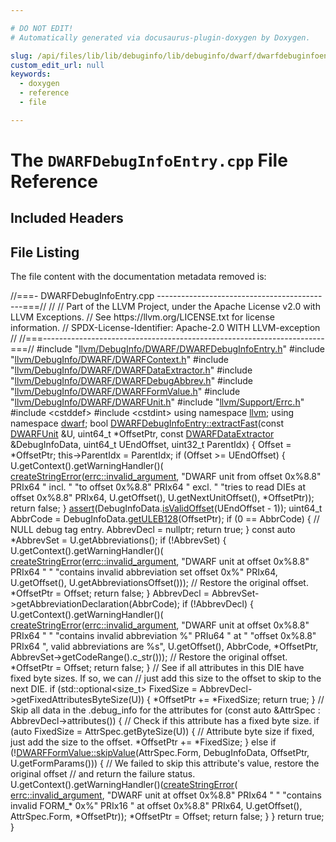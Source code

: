 ```yaml
---

# DO NOT EDIT!
# Automatically generated via docusaurus-plugin-doxygen by Doxygen.

slug: /api/files/lib/lib/debuginfo/lib/debuginfo/dwarf/dwarfdebuginfoentry-cpp
custom_edit_url: null
keywords:
  - doxygen
  - reference
  - file

---
```





# The `DWARFDebugInfoEntry.cpp` File Reference

<DoxygenPage pluginConfig={pluginConfig}>



## Included Headers

<IncludesList>
<IncludesListItem
  filePath="llvm/DebugInfo/DWARF/DWARFDebugInfoEntry.h"
  permalink="/docs/api/files/include/include/llvm/include/llvm/debuginfo/include/llvm/debuginfo/dwarf/dwarfdebuginfoentry-h"
  isLocal="true" />
<IncludesListItem
  filePath="llvm/DebugInfo/DWARF/DWARFContext.h"
  permalink="/docs/api/files/include/include/llvm/include/llvm/debuginfo/include/llvm/debuginfo/dwarf/dwarfcontext-h"
  isLocal="true" />
<IncludesListItem
  filePath="llvm/DebugInfo/DWARF/DWARFDataExtractor.h"
  permalink="/docs/api/files/include/include/llvm/include/llvm/debuginfo/include/llvm/debuginfo/dwarf/dwarfdataextractor-h"
  isLocal="true" />
<IncludesListItem
  filePath="llvm/DebugInfo/DWARF/DWARFDebugAbbrev.h"
  permalink="/docs/api/files/include/include/llvm/include/llvm/debuginfo/include/llvm/debuginfo/dwarf/dwarfdebugabbrev-h"
  isLocal="true" />
<IncludesListItem
  filePath="llvm/DebugInfo/DWARF/DWARFFormValue.h"
  permalink="/docs/api/files/include/include/llvm/include/llvm/debuginfo/include/llvm/debuginfo/dwarf/dwarfformvalue-h"
  isLocal="true" />
<IncludesListItem
  filePath="llvm/DebugInfo/DWARF/DWARFUnit.h"
  permalink="/docs/api/files/include/include/llvm/include/llvm/debuginfo/include/llvm/debuginfo/dwarf/dwarfunit-h"
  isLocal="true" />
<IncludesListItem
  filePath="llvm/Support/Errc.h"
  permalink="/docs/api/files/include/include/llvm/include/llvm/support/errc-h"
  isLocal="true" />
<IncludesListItem
  filePath="cstddef"
  permalink=""
  isLocal="false" />
<IncludesListItem
  filePath="cstdint"
  permalink=""
  isLocal="false" />
</IncludesList>


## File Listing

The file content with the documentation metadata removed is:

<ProgramListing>

<Link id="l00001" /><CodeLine lineNumber="1"><Highlight kind="comment">//===- DWARFDebugInfoEntry.cpp --------------------------------------------===//</Highlight><Highlight kind="normal"></Highlight></CodeLine>
<Link id="l00002" /><CodeLine lineNumber="2"><Highlight kind="normal"></Highlight><Highlight kind="comment">//</Highlight><Highlight kind="normal"></Highlight></CodeLine>
<Link id="l00003" /><CodeLine lineNumber="3"><Highlight kind="normal"></Highlight><Highlight kind="comment">// Part of the LLVM Project, under the Apache License v2.0 with LLVM Exceptions.</Highlight><Highlight kind="normal"></Highlight></CodeLine>
<Link id="l00004" /><CodeLine lineNumber="4"><Highlight kind="normal"></Highlight><Highlight kind="comment">// See https://llvm.org/LICENSE.txt for license information.</Highlight><Highlight kind="normal"></Highlight></CodeLine>
<Link id="l00005" /><CodeLine lineNumber="5"><Highlight kind="normal"></Highlight><Highlight kind="comment">// SPDX-License-Identifier: Apache-2.0 WITH LLVM-exception</Highlight><Highlight kind="normal"></Highlight></CodeLine>
<Link id="l00006" /><CodeLine lineNumber="6"><Highlight kind="normal"></Highlight><Highlight kind="comment">//</Highlight><Highlight kind="normal"></Highlight></CodeLine>
<Link id="l00007" /><CodeLine lineNumber="7"><Highlight kind="normal"></Highlight><Highlight kind="comment">//===----------------------------------------------------------------------===//</Highlight><Highlight kind="normal"></Highlight></CodeLine>
<Link id="l00008" /><CodeLine lineNumber="8"><Highlight kind="normal"></Highlight></CodeLine>
<Link id="l00009" /><CodeLine lineNumber="9"><Highlight kind="normal"></Highlight><Highlight kind="preprocessor">#include &quot;<a href="/docs/api/files/include/include/llvm/include/llvm/debuginfo/include/llvm/debuginfo/dwarf/dwarfdebuginfoentry-h">llvm/DebugInfo/DWARF/DWARFDebugInfoEntry.h</a>&quot;</Highlight><Highlight kind="normal"></Highlight></CodeLine>
<Link id="l00010" /><CodeLine lineNumber="10"><Highlight kind="normal"></Highlight><Highlight kind="preprocessor">#include &quot;<a href="/docs/api/files/include/include/llvm/include/llvm/debuginfo/include/llvm/debuginfo/dwarf/dwarfcontext-h">llvm/DebugInfo/DWARF/DWARFContext.h</a>&quot;</Highlight><Highlight kind="normal"></Highlight></CodeLine>
<Link id="l00011" /><CodeLine lineNumber="11"><Highlight kind="normal"></Highlight><Highlight kind="preprocessor">#include &quot;<a href="/docs/api/files/include/include/llvm/include/llvm/debuginfo/include/llvm/debuginfo/dwarf/dwarfdataextractor-h">llvm/DebugInfo/DWARF/DWARFDataExtractor.h</a>&quot;</Highlight><Highlight kind="normal"></Highlight></CodeLine>
<Link id="l00012" /><CodeLine lineNumber="12"><Highlight kind="normal"></Highlight><Highlight kind="preprocessor">#include &quot;<a href="/docs/api/files/include/include/llvm/include/llvm/debuginfo/include/llvm/debuginfo/dwarf/dwarfdebugabbrev-h">llvm/DebugInfo/DWARF/DWARFDebugAbbrev.h</a>&quot;</Highlight><Highlight kind="normal"></Highlight></CodeLine>
<Link id="l00013" /><CodeLine lineNumber="13"><Highlight kind="normal"></Highlight><Highlight kind="preprocessor">#include &quot;<a href="/docs/api/files/include/include/llvm/include/llvm/debuginfo/include/llvm/debuginfo/dwarf/dwarfformvalue-h">llvm/DebugInfo/DWARF/DWARFFormValue.h</a>&quot;</Highlight><Highlight kind="normal"></Highlight></CodeLine>
<Link id="l00014" /><CodeLine lineNumber="14"><Highlight kind="normal"></Highlight><Highlight kind="preprocessor">#include &quot;<a href="/docs/api/files/include/include/llvm/include/llvm/debuginfo/include/llvm/debuginfo/dwarf/dwarfunit-h">llvm/DebugInfo/DWARF/DWARFUnit.h</a>&quot;</Highlight><Highlight kind="normal"></Highlight></CodeLine>
<Link id="l00015" /><CodeLine lineNumber="15"><Highlight kind="normal"></Highlight><Highlight kind="preprocessor">#include &quot;<a href="/docs/api/files/include/include/llvm/include/llvm/support/errc-h">llvm/Support/Errc.h</a>&quot;</Highlight><Highlight kind="normal"></Highlight></CodeLine>
<Link id="l00016" /><CodeLine lineNumber="16"><Highlight kind="normal"></Highlight><Highlight kind="preprocessor">#include &lt;cstddef&gt;</Highlight><Highlight kind="normal"></Highlight></CodeLine>
<Link id="l00017" /><CodeLine lineNumber="17"><Highlight kind="normal"></Highlight><Highlight kind="preprocessor">#include &lt;cstdint&gt;</Highlight><Highlight kind="normal"></Highlight></CodeLine>
<Link id="l00018" /><CodeLine lineNumber="18"><Highlight kind="normal"></Highlight></CodeLine>
<Link id="l00019" /><CodeLine lineNumber="19"><Highlight kind="normal"></Highlight><Highlight kind="keyword">using namespace </Highlight><Highlight kind="normal"><a href="/docs/api/namespaces/llvm">llvm</a>;</Highlight></CodeLine>
<Link id="l00020" /><CodeLine lineNumber="20"><Highlight kind="normal"></Highlight><Highlight kind="keyword">using namespace </Highlight><Highlight kind="normal"><a href="/docs/api/namespaces/llvm/dwarf">dwarf</a>;</Highlight></CodeLine>
<Link id="l00021" /><CodeLine lineNumber="21"><Highlight kind="normal"></Highlight></CodeLine>
<Link id="l00022" /><CodeLine lineNumber="22" lineLink="/docs/api/classes/llvm/dwarfdebuginfoentry/#a8146aa10694a8fda28757fdd993823d9"><Highlight kind="normal"></Highlight><Highlight kind="keywordtype">bool</Highlight><Highlight kind="normal"> <a href="/docs/api/classes/llvm/dwarfdebuginfoentry/#a8146aa10694a8fda28757fdd993823d9">DWARFDebugInfoEntry::extractFast</a>(</Highlight><Highlight kind="keyword">const</Highlight><Highlight kind="normal"> <a href="/docs/api/classes/llvm/dwarfunit-1">DWARFUnit</a> &amp;U, uint64&#95;t &#42;OffsetPtr,</Highlight></CodeLine>
<Link id="l00023" /><CodeLine lineNumber="23"><Highlight kind="normal">                                      </Highlight><Highlight kind="keyword">const</Highlight><Highlight kind="normal"> <a href="/docs/api/classes/llvm/dwarfdataextractor">DWARFDataExtractor</a> &amp;DebugInfoData,</Highlight></CodeLine>
<Link id="l00024" /><CodeLine lineNumber="24"><Highlight kind="normal">                                      uint64&#95;t UEndOffset, uint32&#95;t ParentIdx) &#123;</Highlight></CodeLine>
<Link id="l00025" /><CodeLine lineNumber="25"><Highlight kind="normal">  Offset = &#42;OffsetPtr;</Highlight></CodeLine>
<Link id="l00026" /><CodeLine lineNumber="26"><Highlight kind="normal">  this-&gt;ParentIdx = ParentIdx;</Highlight></CodeLine>
<Link id="l00027" /><CodeLine lineNumber="27"><Highlight kind="normal">  </Highlight><Highlight kind="keywordflow">if</Highlight><Highlight kind="normal"> (Offset &gt;= UEndOffset) &#123;</Highlight></CodeLine>
<Link id="l00028" /><CodeLine lineNumber="28"><Highlight kind="normal">    U.getContext().getWarningHandler()(</Highlight></CodeLine>
<Link id="l00029" /><CodeLine lineNumber="29"><Highlight kind="normal">        <a href="/docs/api/namespaces/llvm/#a4d2fd926089a58d482fb67a362e11bad">createStringError</a>(<a href="/docs/api/namespaces/llvm/#a59739a4f15fb2ec57a6b7fcfe938546bae55d43eabeefe5a8271b4a3c898bd18f">errc::invalid&#95;argument</a>,</Highlight></CodeLine>
<Link id="l00030" /><CodeLine lineNumber="30"><Highlight kind="normal">                          </Highlight><Highlight kind="stringliteral">&quot;DWARF unit from offset 0x%8.8&quot;</Highlight><Highlight kind="normal"> PRIx64 </Highlight><Highlight kind="stringliteral">&quot; incl. &quot;</Highlight><Highlight kind="normal"></Highlight></CodeLine>
<Link id="l00031" /><CodeLine lineNumber="31"><Highlight kind="normal">                          </Highlight><Highlight kind="stringliteral">&quot;to offset 0x%8.8&quot;</Highlight><Highlight kind="normal"> PRIx64 </Highlight><Highlight kind="stringliteral">&quot; excl. &quot;</Highlight><Highlight kind="normal"></Highlight></CodeLine>
<Link id="l00032" /><CodeLine lineNumber="32"><Highlight kind="normal">                          </Highlight><Highlight kind="stringliteral">&quot;tries to read DIEs at offset 0x%8.8&quot;</Highlight><Highlight kind="normal"> PRIx64,</Highlight></CodeLine>
<Link id="l00033" /><CodeLine lineNumber="33"><Highlight kind="normal">                          U.getOffset(), U.getNextUnitOffset(), &#42;OffsetPtr));</Highlight></CodeLine>
<Link id="l00034" /><CodeLine lineNumber="34"><Highlight kind="normal">    </Highlight><Highlight kind="keywordflow">return</Highlight><Highlight kind="normal"> </Highlight><Highlight kind="keyword">false</Highlight><Highlight kind="normal">;</Highlight></CodeLine>
<Link id="l00035" /><CodeLine lineNumber="35"><Highlight kind="normal">  &#125;</Highlight></CodeLine>
<Link id="l00036" /><CodeLine lineNumber="36"><Highlight kind="normal">  <a href="/docs/api/files/lib/lib/target/lib/target/amdgpu/silowercontrolflow-cpp/#a4868c5d81c5ccc98c47aeab6244346a0">assert</a>(DebugInfoData.<a href="/docs/api/classes/llvm/dataextractor/#ad6c780b958be0ededd6a525ce67206bb">isValidOffset</a>(UEndOffset - 1));</Highlight></CodeLine>
<Link id="l00037" /><CodeLine lineNumber="37"><Highlight kind="normal">  uint64&#95;t AbbrCode = DebugInfoData.<a href="/docs/api/classes/llvm/dataextractor/#a6f2f68613d44758a66e49320fb075a02">getULEB128</a>(OffsetPtr);</Highlight></CodeLine>
<Link id="l00038" /><CodeLine lineNumber="38"><Highlight kind="normal">  </Highlight><Highlight kind="keywordflow">if</Highlight><Highlight kind="normal"> (0 == AbbrCode) &#123;</Highlight></CodeLine>
<Link id="l00039" /><CodeLine lineNumber="39"><Highlight kind="normal">    </Highlight><Highlight kind="comment">// NULL debug tag entry.</Highlight><Highlight kind="normal"></Highlight></CodeLine>
<Link id="l00040" /><CodeLine lineNumber="40"><Highlight kind="normal">    AbbrevDecl = </Highlight><Highlight kind="keyword">nullptr</Highlight><Highlight kind="normal">;</Highlight></CodeLine>
<Link id="l00041" /><CodeLine lineNumber="41"><Highlight kind="normal">    </Highlight><Highlight kind="keywordflow">return</Highlight><Highlight kind="normal"> </Highlight><Highlight kind="keyword">true</Highlight><Highlight kind="normal">;</Highlight></CodeLine>
<Link id="l00042" /><CodeLine lineNumber="42"><Highlight kind="normal">  &#125;</Highlight></CodeLine>
<Link id="l00043" /><CodeLine lineNumber="43"><Highlight kind="normal">  </Highlight><Highlight kind="keyword">const</Highlight><Highlight kind="normal"> </Highlight><Highlight kind="keyword">auto</Highlight><Highlight kind="normal"> &#42;AbbrevSet = U.getAbbreviations();</Highlight></CodeLine>
<Link id="l00044" /><CodeLine lineNumber="44"><Highlight kind="normal">  </Highlight><Highlight kind="keywordflow">if</Highlight><Highlight kind="normal"> (!AbbrevSet) &#123;</Highlight></CodeLine>
<Link id="l00045" /><CodeLine lineNumber="45"><Highlight kind="normal">    U.getContext().getWarningHandler()(</Highlight></CodeLine>
<Link id="l00046" /><CodeLine lineNumber="46"><Highlight kind="normal">        <a href="/docs/api/namespaces/llvm/#a4d2fd926089a58d482fb67a362e11bad">createStringError</a>(<a href="/docs/api/namespaces/llvm/#a59739a4f15fb2ec57a6b7fcfe938546bae55d43eabeefe5a8271b4a3c898bd18f">errc::invalid&#95;argument</a>,</Highlight></CodeLine>
<Link id="l00047" /><CodeLine lineNumber="47"><Highlight kind="normal">                          </Highlight><Highlight kind="stringliteral">&quot;DWARF unit at offset 0x%8.8&quot;</Highlight><Highlight kind="normal"> PRIx64 </Highlight><Highlight kind="stringliteral">&quot; &quot;</Highlight><Highlight kind="normal"></Highlight></CodeLine>
<Link id="l00048" /><CodeLine lineNumber="48"><Highlight kind="normal">                          </Highlight><Highlight kind="stringliteral">&quot;contains invalid abbreviation set offset 0x%&quot;</Highlight><Highlight kind="normal"> PRIx64,</Highlight></CodeLine>
<Link id="l00049" /><CodeLine lineNumber="49"><Highlight kind="normal">                          U.getOffset(), U.getAbbreviationsOffset()));</Highlight></CodeLine>
<Link id="l00050" /><CodeLine lineNumber="50"><Highlight kind="normal">    </Highlight><Highlight kind="comment">// Restore the original offset.</Highlight><Highlight kind="normal"></Highlight></CodeLine>
<Link id="l00051" /><CodeLine lineNumber="51"><Highlight kind="normal">    &#42;OffsetPtr = Offset;</Highlight></CodeLine>
<Link id="l00052" /><CodeLine lineNumber="52"><Highlight kind="normal">    </Highlight><Highlight kind="keywordflow">return</Highlight><Highlight kind="normal"> </Highlight><Highlight kind="keyword">false</Highlight><Highlight kind="normal">;</Highlight></CodeLine>
<Link id="l00053" /><CodeLine lineNumber="53"><Highlight kind="normal">  &#125;</Highlight></CodeLine>
<Link id="l00054" /><CodeLine lineNumber="54"><Highlight kind="normal">  AbbrevDecl = AbbrevSet-&gt;getAbbreviationDeclaration(AbbrCode);</Highlight></CodeLine>
<Link id="l00055" /><CodeLine lineNumber="55"><Highlight kind="normal">  </Highlight><Highlight kind="keywordflow">if</Highlight><Highlight kind="normal"> (!AbbrevDecl) &#123;</Highlight></CodeLine>
<Link id="l00056" /><CodeLine lineNumber="56"><Highlight kind="normal">    U.getContext().getWarningHandler()(</Highlight></CodeLine>
<Link id="l00057" /><CodeLine lineNumber="57"><Highlight kind="normal">        <a href="/docs/api/namespaces/llvm/#a4d2fd926089a58d482fb67a362e11bad">createStringError</a>(<a href="/docs/api/namespaces/llvm/#a59739a4f15fb2ec57a6b7fcfe938546bae55d43eabeefe5a8271b4a3c898bd18f">errc::invalid&#95;argument</a>,</Highlight></CodeLine>
<Link id="l00058" /><CodeLine lineNumber="58"><Highlight kind="normal">                          </Highlight><Highlight kind="stringliteral">&quot;DWARF unit at offset 0x%8.8&quot;</Highlight><Highlight kind="normal"> PRIx64 </Highlight><Highlight kind="stringliteral">&quot; &quot;</Highlight><Highlight kind="normal"></Highlight></CodeLine>
<Link id="l00059" /><CodeLine lineNumber="59"><Highlight kind="normal">                          </Highlight><Highlight kind="stringliteral">&quot;contains invalid abbreviation %&quot;</Highlight><Highlight kind="normal"> PRIu64 </Highlight><Highlight kind="stringliteral">&quot; at &quot;</Highlight><Highlight kind="normal"></Highlight></CodeLine>
<Link id="l00060" /><CodeLine lineNumber="60"><Highlight kind="normal">                          </Highlight><Highlight kind="stringliteral">&quot;offset 0x%8.8&quot;</Highlight><Highlight kind="normal"> PRIx64 </Highlight><Highlight kind="stringliteral">&quot;, valid abbreviations are %s&quot;</Highlight><Highlight kind="normal">,</Highlight></CodeLine>
<Link id="l00061" /><CodeLine lineNumber="61"><Highlight kind="normal">                          U.getOffset(), AbbrCode, &#42;OffsetPtr,</Highlight></CodeLine>
<Link id="l00062" /><CodeLine lineNumber="62"><Highlight kind="normal">                          AbbrevSet-&gt;getCodeRange().c&#95;str()));</Highlight></CodeLine>
<Link id="l00063" /><CodeLine lineNumber="63"><Highlight kind="normal">    </Highlight><Highlight kind="comment">// Restore the original offset.</Highlight><Highlight kind="normal"></Highlight></CodeLine>
<Link id="l00064" /><CodeLine lineNumber="64"><Highlight kind="normal">    &#42;OffsetPtr = Offset;</Highlight></CodeLine>
<Link id="l00065" /><CodeLine lineNumber="65"><Highlight kind="normal">    </Highlight><Highlight kind="keywordflow">return</Highlight><Highlight kind="normal"> </Highlight><Highlight kind="keyword">false</Highlight><Highlight kind="normal">;</Highlight></CodeLine>
<Link id="l00066" /><CodeLine lineNumber="66"><Highlight kind="normal">  &#125;</Highlight></CodeLine>
<Link id="l00067" /><CodeLine lineNumber="67"><Highlight kind="normal">  </Highlight><Highlight kind="comment">// See if all attributes in this DIE have fixed byte sizes. If so, we can</Highlight><Highlight kind="normal"></Highlight></CodeLine>
<Link id="l00068" /><CodeLine lineNumber="68"><Highlight kind="normal">  </Highlight><Highlight kind="comment">// just add this size to the offset to skip to the next DIE.</Highlight><Highlight kind="normal"></Highlight></CodeLine>
<Link id="l00069" /><CodeLine lineNumber="69"><Highlight kind="normal">  </Highlight><Highlight kind="keywordflow">if</Highlight><Highlight kind="normal"> (std::optional&lt;size&#95;t&gt; FixedSize =</Highlight></CodeLine>
<Link id="l00070" /><CodeLine lineNumber="70"><Highlight kind="normal">          AbbrevDecl-&gt;getFixedAttributesByteSize(U)) &#123;</Highlight></CodeLine>
<Link id="l00071" /><CodeLine lineNumber="71"><Highlight kind="normal">    &#42;OffsetPtr += &#42;FixedSize;</Highlight></CodeLine>
<Link id="l00072" /><CodeLine lineNumber="72"><Highlight kind="normal">    </Highlight><Highlight kind="keywordflow">return</Highlight><Highlight kind="normal"> </Highlight><Highlight kind="keyword">true</Highlight><Highlight kind="normal">;</Highlight></CodeLine>
<Link id="l00073" /><CodeLine lineNumber="73"><Highlight kind="normal">  &#125;</Highlight></CodeLine>
<Link id="l00074" /><CodeLine lineNumber="74"><Highlight kind="normal"></Highlight></CodeLine>
<Link id="l00075" /><CodeLine lineNumber="75"><Highlight kind="normal">  </Highlight><Highlight kind="comment">// Skip all data in the .debug&#95;info for the attributes</Highlight><Highlight kind="normal"></Highlight></CodeLine>
<Link id="l00076" /><CodeLine lineNumber="76"><Highlight kind="normal">  </Highlight><Highlight kind="keywordflow">for</Highlight><Highlight kind="normal"> (</Highlight><Highlight kind="keyword">const</Highlight><Highlight kind="normal"> </Highlight><Highlight kind="keyword">auto</Highlight><Highlight kind="normal"> &amp;AttrSpec : AbbrevDecl-&gt;attributes()) &#123;</Highlight></CodeLine>
<Link id="l00077" /><CodeLine lineNumber="77"><Highlight kind="normal">    </Highlight><Highlight kind="comment">// Check if this attribute has a fixed byte size.</Highlight><Highlight kind="normal"></Highlight></CodeLine>
<Link id="l00078" /><CodeLine lineNumber="78"><Highlight kind="normal">    </Highlight><Highlight kind="keywordflow">if</Highlight><Highlight kind="normal"> (</Highlight><Highlight kind="keyword">auto</Highlight><Highlight kind="normal"> FixedSize = AttrSpec.getByteSize(U)) &#123;</Highlight></CodeLine>
<Link id="l00079" /><CodeLine lineNumber="79"><Highlight kind="normal">      </Highlight><Highlight kind="comment">// Attribute byte size if fixed, just add the size to the offset.</Highlight><Highlight kind="normal"></Highlight></CodeLine>
<Link id="l00080" /><CodeLine lineNumber="80"><Highlight kind="normal">      &#42;OffsetPtr += &#42;FixedSize;</Highlight></CodeLine>
<Link id="l00081" /><CodeLine lineNumber="81"><Highlight kind="normal">    &#125; </Highlight><Highlight kind="keywordflow">else</Highlight><Highlight kind="normal"> </Highlight><Highlight kind="keywordflow">if</Highlight><Highlight kind="normal"> (!<a href="/docs/api/classes/llvm/dwarfformvalue/#ad16686174287aeb36289484f271d5225">DWARFFormValue::skipValue</a>(AttrSpec.Form, DebugInfoData,</Highlight></CodeLine>
<Link id="l00082" /><CodeLine lineNumber="82"><Highlight kind="normal">                                          OffsetPtr, U.getFormParams())) &#123;</Highlight></CodeLine>
<Link id="l00083" /><CodeLine lineNumber="83"><Highlight kind="normal">      </Highlight><Highlight kind="comment">// We failed to skip this attribute&#39;s value, restore the original offset</Highlight><Highlight kind="normal"></Highlight></CodeLine>
<Link id="l00084" /><CodeLine lineNumber="84"><Highlight kind="normal">      </Highlight><Highlight kind="comment">// and return the failure status.</Highlight><Highlight kind="normal"></Highlight></CodeLine>
<Link id="l00085" /><CodeLine lineNumber="85"><Highlight kind="normal">      U.getContext().getWarningHandler()(<a href="/docs/api/namespaces/llvm/#a4d2fd926089a58d482fb67a362e11bad">createStringError</a>(</Highlight></CodeLine>
<Link id="l00086" /><CodeLine lineNumber="86"><Highlight kind="normal">          <a href="/docs/api/namespaces/llvm/#a59739a4f15fb2ec57a6b7fcfe938546bae55d43eabeefe5a8271b4a3c898bd18f">errc::invalid&#95;argument</a>,</Highlight></CodeLine>
<Link id="l00087" /><CodeLine lineNumber="87"><Highlight kind="normal">          </Highlight><Highlight kind="stringliteral">&quot;DWARF unit at offset 0x%8.8&quot;</Highlight><Highlight kind="normal"> PRIx64 </Highlight><Highlight kind="stringliteral">&quot; &quot;</Highlight><Highlight kind="normal"></Highlight></CodeLine>
<Link id="l00088" /><CodeLine lineNumber="88"><Highlight kind="normal">          </Highlight><Highlight kind="stringliteral">&quot;contains invalid FORM&#95;&#42; 0x%&quot;</Highlight><Highlight kind="normal"> PRIx16 </Highlight><Highlight kind="stringliteral">&quot; at offset 0x%8.8&quot;</Highlight><Highlight kind="normal"> PRIx64,</Highlight></CodeLine>
<Link id="l00089" /><CodeLine lineNumber="89"><Highlight kind="normal">          U.getOffset(), AttrSpec.Form, &#42;OffsetPtr));</Highlight></CodeLine>
<Link id="l00090" /><CodeLine lineNumber="90"><Highlight kind="normal">      &#42;OffsetPtr = Offset;</Highlight></CodeLine>
<Link id="l00091" /><CodeLine lineNumber="91"><Highlight kind="normal">      </Highlight><Highlight kind="keywordflow">return</Highlight><Highlight kind="normal"> </Highlight><Highlight kind="keyword">false</Highlight><Highlight kind="normal">;</Highlight></CodeLine>
<Link id="l00092" /><CodeLine lineNumber="92"><Highlight kind="normal">    &#125;</Highlight></CodeLine>
<Link id="l00093" /><CodeLine lineNumber="93"><Highlight kind="normal">  &#125;</Highlight></CodeLine>
<Link id="l00094" /><CodeLine lineNumber="94"><Highlight kind="normal">  </Highlight><Highlight kind="keywordflow">return</Highlight><Highlight kind="normal"> </Highlight><Highlight kind="keyword">true</Highlight><Highlight kind="normal">;</Highlight></CodeLine>
<Link id="l00095" /><CodeLine lineNumber="95"><Highlight kind="normal">&#125;</Highlight></CodeLine>

</ProgramListing>


</DoxygenPage>
